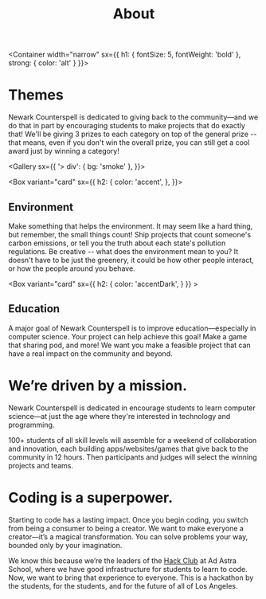 
<Header sx={{ bg: 'primary' }} width="narrow">

# About

</Header>

<Container width="narrow"
  sx={{
    h1: {
      fontSize: 5,
      fontWeight: 'bold'
    },
    strong: {
      color: 'alt'
    }
  }}>

# Themes

Newark Counterspell is dedicated to giving back to the community—and we do that in part by encouraging students to make projects that do exactly that! We'll be giving 3 prizes to each category on top of the general prize -- that means, even if you don't win the overall prize, you can still get a cool award just by winning a category!

</Container>

<Gallery sx={{
    '> div': {
        bg: 'smoke'
    },
}}>

<Box variant="card"
sx={{
    h2: {
        color: 'accent',
    },
    }}>

## Environment

Make something that helps the environment. It may seem like a hard thing, but remember, the small things count! Ship projects that count someone's carbon emissions, or tell you the truth about each state's pollution regulations. Be creative -- what does the environment mean to you? It doesn't have to be just the greenery, it could be how other people interact, or how the people around you behave.

</Box>

<Box variant="card"
sx={{
        h2: {
            color: 'accentDark',
        }
    }} >

## Education

A major goal of Newark Counterspell is to improve education—especially in computer science. Your project can help achieve this goal! Make a game that  sharing pod, and more! We want you make a feasible project that can have a real impact on the community and beyond.

</Box>

</Gallery>
<Container width="narrow"
    sx={{
        h1: {
            fontWeight:"bold"
        }
    }}>

# We’re driven by a mission.

Newark Counterspell is dedicated in encourage students to learn computer science—at just the age where they're interested in technology and programming.

100+ students of all skill levels will assemble for a weekend of collaboration and innovation, each building apps/websites/games that give back to the community in 12 hours. Then participants and judges will select the winning projects and teams.

# Coding is a superpower.

Starting to code has a lasting impact. Once you begin coding, you switch from being a consumer to being a creator. We want to make everyone a creator—it’s a magical transformation. You can solve problems your way, bounded only by your imagination.

We know this because we’re the leaders of the [Hack Club](https://hackclub.com/) at Ad Astra School, where we have good infrastructure for students to learn to code. Now, we want to bring that experience to everyone. This is a hackathon by the students, for the students, and for the future of all of Los Angeles.

</Container>
